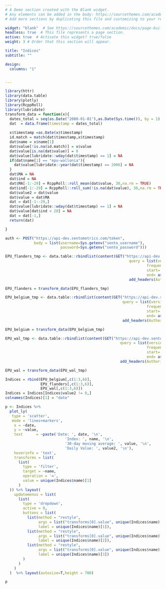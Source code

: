 ```yaml
---
# A Demo section created with the Blank widget.
# Any elements can be added in the body: https://sourcethemes.com/academic/docs/writing-markdown-latex/
# Add more sections by duplicating this file and customizing to your requirements.

widget: "blank"  # See https://sourcethemes.com/academic/docs/page-builder/
headless: true  # This file represents a page section.
active: true  # Activate this widget? true/false
weight: 3 # Order that this section will appear.

title: "Indices"
subtitle: ""

design:
  columns: "1"


---
```


```r
library(httr)
library(data.table)
library(plotly)    
library(RcppRoll)
library(lubridate)
transform_data = function(x){
  dates_total = seq(as.Date("2000-01-01"),as.Date(Sys.time()), by = 1)
  dat  = data.frame(timestamp = dates_total)
    
  x$timestamp =as.Date(x$timestamp)
  id.match = match(dat$timestamp,x$timestamp)
  dat$name = x$name[1]
  dat$value[!is.na(id.match)] = x$value
  dat$value[is.na(dat$value)] = 0
  dat$value[lubridate::wday(dat$timestamp) == 1] = NA
  if(dat$name[1] == "epu-wallonia"){
    dat$value[lubridate::year(dat$timestamp) == 2006] = NA
  }
  dat$MA = NA
  dat$ind = NA
  dat$MA[-1:-29] = RcppRoll::roll_mean(dat$value, 30,na.rm = TRUE)
  dat$ind[-1:-29] = RcppRoll::roll_sum(!is.na(dat$value), 30,na.rm = TRUE)
  dat$value2 = dat$value
  dat$value = dat$MA
  dat = dat[-1:-29,]
  dat$value[lubridate::wday(dat$timestamp) == 1] = NA
  dat$value[dat$ind < 20] = NA
  dat = dat[-1,]
  return(dat)

}
```
```r
auth <- POST("https://api-dev.sentometrics.com/token", 
             body = list(username=Sys.getenv("sento_username"),
                         password=Sys.getenv("sento_password")))

EPU_flanders_tmp <- data.table::rbindlist(content(GET("https://api-dev.sentometrics.com/index/values/epu-flanders", 
                                                        query = list(version="1.4.0",
                                                                frequency="D",
                                                                start= "2000-01-01",
                                                                end= as.character(as.Date(Sys.time()))),
                                                        add_headers(Authorization = paste0("Bearer ", content(auth)$access_token)))))

EPU_flanders = transform_data(EPU_flanders_tmp)

EPU_belgium_tmp <- data.table::rbindlist(content(GET("https://api-dev.sentometrics.com/index/values/epu-belgium", 
                                                     query = list(version="1.4.0",
                                                                frequency="D",
                                                                start= "2000-01-01",
                                                                end= as.character(as.Date(Sys.time()))),
                                                     add_headers(Authorization = paste0("Bearer ", content(auth)$access_token)))))

EPU_belgium = transform_data(EPU_belgium_tmp)

EPU_wal_tmp <- data.table::rbindlist(content(GET("https://api-dev.sentometrics.com/index/values/epu-wallonia", 
                                                    query = list(version="1.4.0",
                                                                frequency="D",
                                                                start= "2000-01-01",
                                                                end= as.character(as.Date(Sys.time()))),
                                                    add_headers(Authorization = paste0("Bearer ", content(auth)$access_token)))))

EPU_wal = transform_data(EPU_wal_tmp)

Indices = rbind(EPU_belgium[,c(1:3,6)],
                EPU_flanders[,c(1:3,6)],
                EPU_wal[,c(1:3,6)])
Indices = Indices[Indices$value2 != 0,]
colnames(Indices)[1] = "date"
```

```r
p <- Indices %>%
  plot_ly(
   type = 'scatter', 
   mode = 'lines+markers',
    x = ~date, 
    y = ~value,
    text      = ~paste('Date: ', date, '\n',
                           'Index: ', name, '\n',
                           '30-day moving average: ', value, '\n',
                           'Daily Value: ', value2, '\n'),
    hoverinfo = 'text',
    transforms = list(
      list(
        type = 'filter',
        target = ~name,
        operation = '=',
        value = unique(Indices$name)[1]
      )
  )) %>% layout(
    updatemenus = list(
      list(
        type = 'dropdown',
        active = 0,
        buttons = list(
          list(method = "restyle",
               args = list("transforms[0].value", unique(Indices$name)[1]),
               label = unique(Indices$name)[1]),
          list(method = "restyle",
               args = list("transforms[0].value", unique(Indices$name)[2]),
               label = unique(Indices$name)[2]),
          list(method = "restyle",
               args = list("transforms[0].value", unique(Indices$name)[3]),
               label = unique(Indices$name)[3])
        )
      )
    )
  )  %>% layout(autosize=T,height = 700)

p
```
